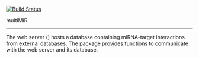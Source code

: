 [![Build Status](https://travis-ci.com/mmulvahill/multiMiR.svg?token=Vzy3B4WH2SvZ4ybN4Uzy&branch=master)](https://travis-ci.com/mmulvahill/multiMiR)


multiMiR  

---


The \Rpackage{multiMiR} web server (\url{http://multimir.ucdenver.edu}) hosts a
database containing miRNA-target interactions from external databases. The
package \Rpackage{multiMiR} provides functions to communicate with the
\Rpackage{multiMiR} web server and its database. 



